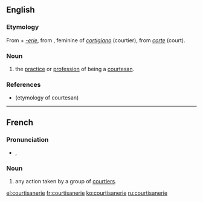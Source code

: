 ==English==

===Etymology===
From {{etyl|frm|en}} {{term|courtisane||lang=frm}} + ''[[-erie]]'',
from {{etyl|it|en}} {{term|cortigiana||lang=it}}, feminine of ''[[cortigiano]]'' (courtier), from ''[[corte]]'' (court).

===Noun===
{{en-noun}}

# the [[practice]] or [[profession]] of being a [[courtesan]].

===References===
* {{R:Webster 1913|courtesan}} (etymology of courtesan)

----

==French==

===Pronunciation===
* {{IPA|lang=fr|/kuʁ.ti.zan.ʁi/}}, {{X-SAMPA|/kuR.ti.zan.Ri/}}

===Noun===
{{head|fr|noun|g=f}}

# any action taken by a group of [[courtier]]s.

[[el:courtisanerie]]
[[fr:courtisanerie]]
[[ko:courtisanerie]]
[[ru:courtisanerie]]